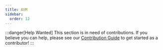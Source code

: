 ```yaml
---
title: AVM
sidebar:
  order: 12
---
```




:::danger[Help Wanted]
This section is in need of contributions. If you believe you can help, please see our [Contribution Guide](../contribution-guide.mdx) to get started as a contributor!
:::